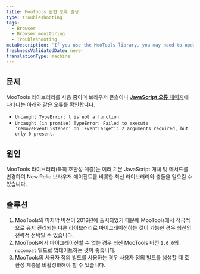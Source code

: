 ```yaml
---
title: MooTools 관련 오류 발생
type: troubleshooting
tags:
  - Browser
  - Browser monitoring
  - Troubleshooting
metaDescription: 'If you use the MooTools library, you may need to update to the nocompat build of MooTools version 1.6.0 to address conflicts.'
freshnessValidatedDate: never
translationType: machine
---
```


## 문제

MooTools 라이브러리를 사용 중이며 브라우저 콘솔이나 [**JavaScript 오류** 페이지](/docs/browser/new-relic-browser/browser-pro-features/js-errors-dashboard-examining-errors-over-time)에 나타나는 아래와 같은 오류를 확인합니다.

* `Uncaught TypeError: t is not a function`
* `Uncaught (in promise) TypeError: Failed to execute 'removeEventListener' on 'EventTarget': 2 arguments required, but only 0 present.`

## 원인

MooTools 라이브러리(특히 호환성 계층)는 여러 기본 JavaScript 개체 및 메서드를 변경하여 New Relic 브라우저 에이전트를 비롯한 최신 라이브러리와 충돌을 일으킬 수 있습니다.

## 솔루션

1. MooTools의 마지막 버전이 2016년에 출시되었기 때문에 MooTools에서 적극적으로 유지 관리되는 다른 라이브러리로 마이그레이션하는 것이 가능한 경우 최선의 전략적 선택일 수 있습니다.
2. MooTools에서 마이그레이션할 수 없는 경우 최신 MooTools 버전 `1.6.0`의 `nocompat` 빌드로 업데이트하는 것이 좋습니다.
3. MooTools의 사용자 정의 빌드를 사용하는 경우 사용자 정의 빌드를 생성할 때 호환성 계층을 비활성화해야 할 수 있습니다.